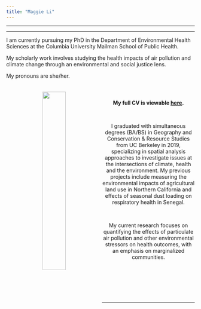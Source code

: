 ```yaml
---
title: "Maggie Li"
---
```


***

<div class="jumbotron">
  <p class="lead"> </p>
  <hr class="my-4">
  <p> I am currently pursuing my PhD in the Department of Environmental Health Sciences at the Columbia University Mailman School of Public Health. 
  
  My scholarly work involves studying the health impacts of air pollution and climate change through an environmental and social justice lens. 
  
  My pronouns are she/her. </p>
  <p class="lead">
  </p>
</div>

<center>

<img src="headshot.jpg" style="width:35%" ALIGN="left" HSPACE="40" VSPACE="10" /> 

<p style="font-size:24px">

<br>


**My full CV is viewable [here](Maggie_Li_CV_5.17.22.pdf).**

<br>

I graduated with simultaneous degrees (BA/BS) in Geography and Conservation & Resource Studies from UC Berkeley in 2019, specializing in spatial analysis approaches to investigate issues at the intersections of climate, health and the environment. My previous projects include measuring the environmental impacts of agricultural land use in Northern California and effects of seasonal dust loading on respiratory health in Senegal.

<br>

My current research focuses on quantifying the effects of particulate air pollution and other environmental stressors on health outcomes, with an emphasis on marginalized communities.

</p>
<br>
<br>
<br>
<br>
<br>

***

</center>
